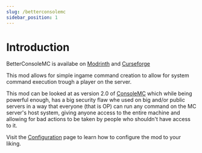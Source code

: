 ```yaml
---
slug: /betterconsolemc
sidebar_position: 1
---
```


# Introduction

BetterConsoleMC is availabe on [Modrinth](https://modrinth.com/mod/betterconsolemc) and [Curseforge](https://www.curseforge.com/minecraft/mc-mods/betterconsolemc)

This mod allows for simple ingame command creation to allow for system command execution trough a player on the server.

This mod can be looked at as version 2.0 of [ConsoleMC](https://github.com/JonasunderscoreJones/ConsoleMC) which while being powerful enough, has a big security flaw whe used on big and/or public servers in a way that everyone (that is OP) can run any command on the MC server's host system, giving anyone access to the entire machine and allowing for bad actions to be taken by people who shouldn't have access to it.

Visit the [Configuration](/betterconsolemc/configuration) page to learn how to configure the mod to your liking.
